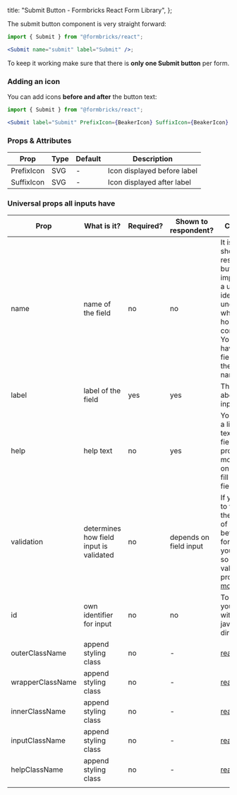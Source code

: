 
  title: "Submit Button - Formbricks React Form Library",
};

The submit button component is very straight forward:

```jsx
import { Submit } from "@formbricks/react";

<Submit name="submit" label="Submit" />;
```

To keep it working make sure that there is **only one Submit button** per form.

### Adding an icon

You can add icons **before and after** the button text:

```jsx
import { Submit } from "@formbricks/react";

<Submit label="Submit" PrefixIcon={BeakerIcon} SuffixIcon={BeakerIcon} />;
```

### Props & Attributes

| Prop       | Type | Default | Description                 |
| ---------- | ---- | ------- | --------------------------- |
| PrefixIcon | SVG  | -       | Icon displayed before label |
| SuffixIcon | SVG  | -       | Icon displayed after label  |

### Universal props all inputs have

| Prop             | What is it?                             | Required? | Shown to respondent?   | Comment                                                                                                                                                                 |
| ---------------- | --------------------------------------- | --------- | ---------------------- | ----------------------------------------------------------------------------------------------------------------------------------------------------------------------- |
| name             | name of the field                       | no        | no                     | It is not shown to respondents but important as a unique identifier to understand which field holds what content. You cannot have two fields with the same name.        |
| label            | label of the field                      | yes       | yes                    | The label above the input                                                                                                                                               |
| help             | help text                               | no        | yes                    | You can add a little help text to each field to provide more detail on how to fill out the field.                                                                       |
| validation       | determines how field input is validated | no        | depends on field input | If you want to validate the content of a field before the form is sent, you can do so with the validation prop. [read more](/docs/react-form-library/validation-errors) |
| id               | own identifier for input                | no        | no                     | To target your input with css or javascript directly                                                                                                                    |
| outerClassName   | append styling class                    | no        | -                      | [read more](/docs/react-form-library/style-tailwind)                                                                                                                    |
| wrapperClassName | append styling class                    | no        | -                      | [read more](/docs/react-form-library/style-tailwind)                                                                                                                    |
| innerClassName   | append styling class                    | no        | -                      | [read more](/docs/react-form-library/style-tailwind)                                                                                                                    |
| inputClassName   | append styling class                    | no        | -                      | [read more](/docs/react-form-library/style-tailwind)                                                                                                                    |
| helpClassName    | append styling class                    | no        | -                      | [read more](/docs/react-form-library/style-tailwind)                                                                                                                    |
|                  |

